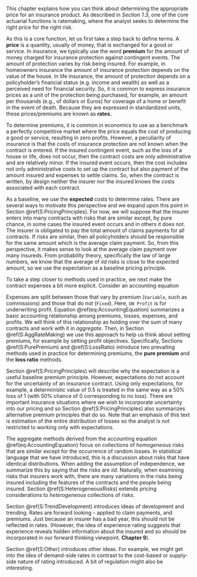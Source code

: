 <!-- ## Introduction to Ratemaking-->

This chapter explains how you can think about determining the appropriate price for an insurance product. As described in *Section 1.3*, one of the core actuarial functions is ratemaking, where the  analyst seeks to determine the right price for the right risk.

As this is a core function, let us first take a step back to define terms. A **price** is a quantity, usually of money, that is exchanged for a good or service. In insurance, we typically use the word **premium** for the amount of money charged for insurance protection against contingent events. The amount of protection varies by risk being insured. For example, in homeowners insurance the amount of insurance protection depends on the value of the house. In life insurance, the amount of protection depends on a policyholder's financial status (e.g. income and wealth) as well as a perceived need for financial security. So, it is common to express insurance prices as a unit of the protection being purchased, for example, an amount per thousands (e.g., of dollars or Euros) for coverage of a home or benefit in the event of death. Because they are expressed in standardized units, these prices/premiums are known as **rates.**


To determine premiums, it is common in economics to use as a benchmark a perfectly competitive market where the price equals the cost of producing a good or service, resulting in zero profits. However, a peculiarity of insurance is that the costs of insurance protection are not known when the contract is entered. If the insured contingent event, such as the loss of a house or life, does not occur, then the contract costs are only administrative and are relatively minor. If the insured event occurs, then the cost includes not only administrative costs to set up the contract but also payment of the amount insured and expenses to settle claims. So, when the contract is written, by design neither the insurer nor the insured knows the costs associated with each contract.

As a baseline, we use the **expected** costs to determine rates. There are several ways to motivate this perspective and we expand upon this point in Section \@ref(S:PricingPrinciples). For now, we will suppose that the insurer enters into many contracts with risks that are similar except, by pure chance, in some cases the insured event occurs and in others it does not. The insurer is obligated to pay the total amount of claims payments for all contracts. If risks are similar, then all policyholders should be responsible for the same amount which is the average claim payment. So, from this perspective, it makes sense to look at the average claim payment over many insureds. From probability theory, specifically the law of large numbers, we know that the average of *iid* risks is close to the expected amount, so we use the expectation as a baseline pricing principle.

To take a step closer to methods used in practice, we next make the contract expenses a bit more explicit. Consider an accounting equation 

\begin{equation}
\small{
\text{Premium = Loss + Fixed + Variable + UW Profit} .
}
(\#eq:AccountingEquation)
\end{equation}

Expenses are split between those that vary by premium (`Variable`, such as commissions) and those that do not (`Fixed`). Here, `UW Profit` is for underwriting profit. Equation \@ref(eq:AccountingEquation) summarizes a basic accounting relationship among premiums, losses, expenses, and profits. We will think of this relationship as holding over the sum of many contracts and work with it in *aggregate*. Then, in Section \@ref(S:AggRateMaking) we use this approach to help us think about setting premiums, for example by setting profit objectives. Specifically, Sections \@ref(S:PurePremium)  and \@ref(S:LossRatio) introduce two prevailing methods used in practice for determining premiums, the **pure premium** and the **loss ratio** methods.

Section \@ref(S:PricingPrinciples) will describe why the expectation is a useful baseline premium principle. However, expectations do not account for the uncertainty of an insurance contract. Using only expectations, for example, a deterministic value of 0.5 is treated in the same way as a 50% loss of 1 (with 50% chance of 0 corresponding to no loss). There are important insurance situations where we wish to incorporate uncertainty into our pricing and so Section \@ref(S:PricingPrinciples) also summarizes alternative premium principles that do so. Note that an emphasis of this text is estimation of the entire distribution of losses so the analyst is not restricted to working only with expectations. 

The aggregate methods derived from the accounting equation \@ref(eq:AccountingEquation) focus on collections of *homogeneous* risks that are similar except for the occurrence of random losses. In statistical language that we have introduced, this is a discussion about risks that have identical distributions. When adding the assumption of independence, we summarize this by saying that the risks are *iid*. Naturally, when examining risks that insurers work with, there are many variations in the risks being insured including the features of the contracts and the people being insured.  Section \@ref(S:HeterogeneousRisks) extends pricing considerations to *heterogeneous* collections of risks.


Section \@ref(S:TrendDevelopment) introduces ideas of development and trending. Rates are forward looking - applied to claim payments, and premiums. Just because an insurer has a bad year, this should not be reflected in rates. (However, the idea of experience rating suggests that experience reveals hidden information about the insured and so should be incorporated in our forward thinking viewpoint. **Chapter 9**).

Section \@ref(S:Other) introduces other ideas. For example, we might get into the idea of demand-side rates in contrast to the cost-based or supply-side nature of rating introduced. A bit of regulation might also be interesting.

